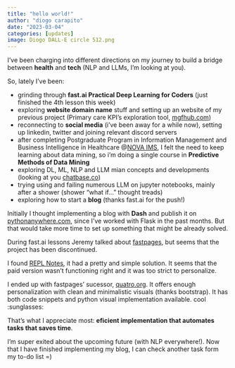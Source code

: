 ```yaml
---
title: "hello world!"
author: "diogo carapito"
date: "2023-03-04"
categories: [updates]
image: Diogo DALL-E circle 512.png
---
```


I've been charging into different directions on my journey to build a bridge between **health** and **tech** (NLP and LLMs, I'm looking at you).

So, lately I've been:

- grinding through **fast.ai Practical Deep Learning for Coders** (just finished the 4th lesson this week)
- exploring **website domain name** stuff and setting up an website of my previous project (Primary care KPI's exploration tool, [mgfhub.com](https://www.mgfhub.com))
- reconnecting to **social media** (i've been away for a while now), setting up linkedin, twitter and joining relevant discord servers
- after completing Postgraduate Program in Information Management and Business Intelligence in Healthcare @[NOVA IMS](https://www.novaims.unl.pt/en/education/programs/postgraduate-programs-and-master-degree-programs/postgraduate-program-in-information-management-and-business-intelligence-in-healthcare/), I felt the need to keep learning about data mining, so i'm doing a single course in **Predictive Methods of Data Mining**
- exploring DL, ML, NLP and LLM mian concepts and developments (looking at you [chatbase.co](https://www.chatbase.co/))
- trying using and failing numerous LLM on jupyter notebooks, mainly after a shower (shower "what if..." thought treads)
- exploring how to start a **blog** (thanks fast.ai for the push!)

Initially I thought implementing a blog with **Dash** and publish it on [pythonanywhere.com](https://www.pythonanywhere.com/), since I've worked with Flask in the past months. But that would take more time to set up something that might be already solved.

During fast.ai lessons Jeremy talked about [fastpages](https://github.com/fastai/fastpages), but seems that the project has been discontinued.

I found [REPL Notes](https://replnotes.com), it had a pretty and simple solution. It seems that the paid version wasn't functioning right and it was too strict to personalize.

I ended up with fastpages' sucessor, [quatro.org](https://quarto.org/). It offers enough personalization with clean and minimalistic visuals (thanks bootstrap). It has both code snippets and python visual implementation available. cool :sunglasses:

That's what I appreciate most: **eficient implementation that automates tasks that saves time**.

I'm super exited about the upcoming future (with NLP everywhere!).
Now that I have finished implementing my blog, I can check another task form my to-do list =)
